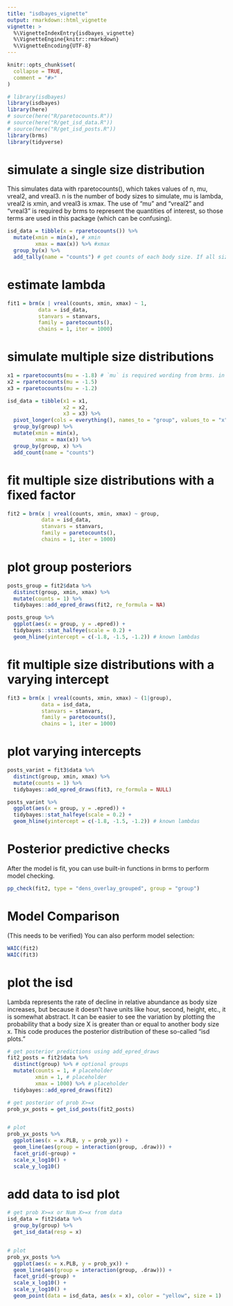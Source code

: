 ```yaml
---
title: "isdbayes_vignette"
output: rmarkdown::html_vignette
vignette: >
  %\VignetteIndexEntry{isdbayes_vignette}
  %\VignetteEngine{knitr::rmarkdown}
  %\VignetteEncoding{UTF-8}
---
```


```r
knitr::opts_chunk$set(
  collapse = TRUE,
  comment = "#>"
)
```

```r
# library(isdbayes)
library(isdbayes)
library(here)
# source(here("R/paretocounts.R"))
# source(here("R/get_isd_data.R"))
# source(here("R/get_isd_posts.R"))
library(brms)
library(tidyverse)
```

# simulate a single size distribution
This simulates data with rparetocounts(), which takes values of n, mu, vreal2, and vreal3. n is the number of body sizes to simulate, mu is lambda, vreal2 is xmin, and vreal3 is xmax. The use of "mu" and "vreal2" and "vreal3" is required by brms to represent the quantities of interest, so those terms are used in this package (which can be confusing).

```r
isd_data = tibble(x = rparetocounts()) %>% 
  mutate(xmin = min(x), # xmin
         xmax = max(x)) %>% #xmax
  group_by(x) %>% 
  add_tally(name = "counts") # get counts of each body size. If all sizes are unique, this is just 1. This is where size densities would also go
```

# estimate lambda
```r
fit1 = brm(x | vreal(counts, xmin, xmax) ~ 1, 
          data = isd_data,
          stanvars = stanvars,
          family = paretocounts(),
          chains = 1, iter = 1000)
```

# simulate multiple size distributions
```r

x1 = rparetocounts(mu = -1.8) # `mu` is required wording from brms. in this case it means the lambda exponent of the ISD
x2 = rparetocounts(mu = -1.5)
x3 = rparetocounts(mu = -1.2)

isd_data = tibble(x1 = x1,
                  x2 = x2,
                  x3 = x3) %>% 
  pivot_longer(cols = everything(), names_to = "group", values_to = "x") %>% 
  group_by(group) %>% 
  mutate(xmin = min(x),
         xmax = max(x)) %>% 
  group_by(group, x) %>% 
  add_count(name = "counts")
```

# fit multiple size distributions with a fixed factor
```r
fit2 = brm(x | vreal(counts, xmin, xmax) ~ group, 
           data = isd_data,
           stanvars = stanvars,
           family = paretocounts(),
           chains = 1, iter = 1000)
```

# plot group posteriors
```r
posts_group = fit2$data %>% 
  distinct(group, xmin, xmax) %>% 
  mutate(counts = 1) %>% 
  tidybayes::add_epred_draws(fit2, re_formula = NA) 

posts_group %>% 
  ggplot(aes(x = group, y = .epred)) + 
  tidybayes::stat_halfeye(scale = 0.2) + 
  geom_hline(yintercept = c(-1.8, -1.5, -1.2)) # known lambdas
```

# fit multiple size distributions with a varying intercept
```r
fit3 = brm(x | vreal(counts, xmin, xmax) ~ (1|group), 
           data = isd_data,
           stanvars = stanvars,
           family = paretocounts(),
           chains = 1, iter = 1000)
```
# plot varying intercepts
```r
posts_varint = fit3$data %>% 
  distinct(group, xmin, xmax) %>% 
  mutate(counts = 1) %>% 
  tidybayes::add_epred_draws(fit3, re_formula = NULL) 

posts_varint %>% 
  ggplot(aes(x = group, y = .epred)) + 
  tidybayes::stat_halfeye(scale = 0.2) + 
  geom_hline(yintercept = c(-1.8, -1.5, -1.2)) # known lambdas
```


# Posterior predictive checks
After the model is fit, you can use built-in functions in brms to perform model checking.
```r
pp_check(fit2, type = "dens_overlay_grouped", group = "group")
```

# Model Comparison
(This needs to be verified) You can also perform model selection:
```r
WAIC(fit2)
WAIC(fit3)

```


# plot the isd
Lambda represents the rate of decline in relative abundance as body size increases, but because it doesn't have units like hour, second, height, etc., it is somewhat abstract. It can be easier to see the variation by plotting the probability that a body size X is greater than or equal to another body size x. This code produces the posterior distribution of these so-called "isd plots."

```r
# get posterior predictions using add_epred_draws
fit2_posts = fit2$data %>% 
  distinct(group) %>% # optional groups
  mutate(counts = 1, # placeholder
         xmin = 1, # placeholder
         xmax = 1000) %>% # placeholder
  tidybayes::add_epred_draws(fit2)

# get posterior of prob X>=x
prob_yx_posts = get_isd_posts(fit2_posts)


# plot
prob_yx_posts %>% 
  ggplot(aes(x = x.PLB, y = prob_yx)) +
  geom_line(aes(group = interaction(group, .draw))) +
  facet_grid(~group) +
  scale_x_log10() +
  scale_y_log10()

```

# add data to isd plot
```r
# get prob X>=x or Num X>=x from data
isd_data = fit2$data %>%
  group_by(group) %>% 
  get_isd_data(resp = x)


# plot
prob_yx_posts %>% 
  ggplot(aes(x = x.PLB, y = prob_yx)) +
  geom_line(aes(group = interaction(group, .draw))) +
  facet_grid(~group) +
  scale_x_log10() +
  scale_y_log10() +
  geom_point(data = isd_data, aes(x = x), color = "yellow", size = 1)
```

